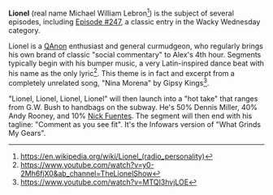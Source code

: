 '''Lionel''' (real name Michael William Lebron<ref>https://en.wikipedia.org/wiki/Lionel_(radio_personality)</ref>) is the subject of several episodes, including [[247: Lionel|Episode #247]], a classic entry in the Wacky Wednesday category. 

Lionel is a [[QAnon]] enthusiast and general curmudgeon, who regularly brings his own brand of classic "social commentary" to Alex's 4th hour. Segments typically begin with his bumper music, a very Latin-inspired dance beat with his name as the only lyric<ref>https://www.youtube.com/watch?v=y0-2Mh6fjX0&ab_channel=TheLionelShow</ref>.   This theme is in fact and excerpt from a completely unrelated song, "Nina Morena" by Gipsy Kings<ref>https://www.youtube.com/watch?v=MTQI3hvjLOE</ref>.

"Lionel, Lionel, Lionel, Lionel" will then launch into a "hot take" that ranges from G.W. Bush to handbags on the subway.  He's 50% Dennis Miller, 40% Andy Rooney, and 10% [[Nick Fuentes]].   The segment will then end with his tagline: "Comment as you see fit".   It's the Infowars version of "What Grinds My Gears".
